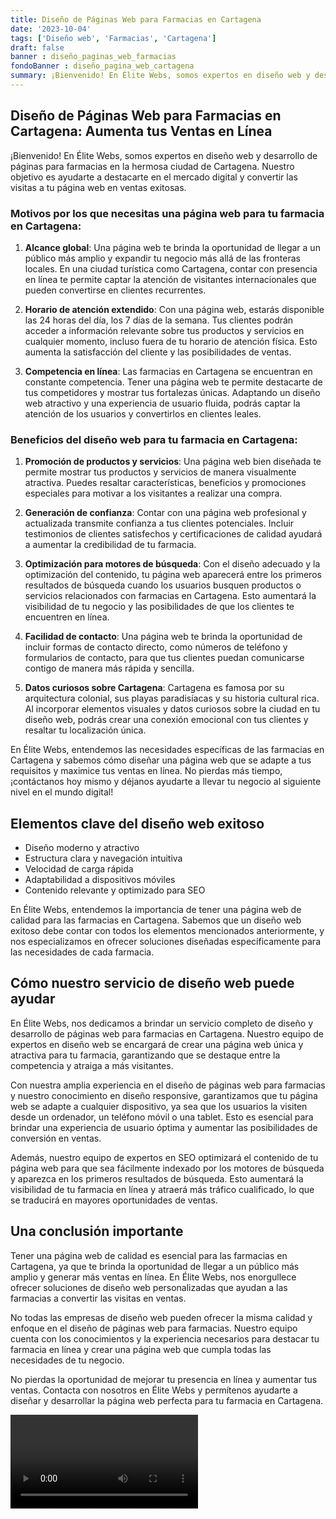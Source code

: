 ```yaml
---
title: Diseño de Páginas Web para Farmacias en Cartagena
date: '2023-10-04'
tags: ['Diseño web', 'Farmacias', 'Cartagena']
draft: false
banner : diseño_paginas_web_farmacias
fondoBanner : diseño_pagina_web_cartagena
summary: ¡Bienvenido! En Élite Webs, somos expertos en diseño web y desarrollo de páginas para farmacias en la hermosa ciudad de Cartagena. Nuestro objetivo es ayudarte a destacarte en el mercado digital y convertir las visitas a tu página web en ventas exitosas.
---
```


## Diseño de Páginas Web para Farmacias en Cartagena: Aumenta tus Ventas en Línea 

¡Bienvenido! En Élite Webs, somos expertos en diseño web y desarrollo de páginas para farmacias en la hermosa ciudad de Cartagena. Nuestro objetivo es ayudarte a destacarte en el mercado digital y convertir las visitas a tu página web en ventas exitosas.

### Motivos por los que necesitas una página web para tu farmacia en Cartagena:

1. **Alcance global**: Una página web te brinda la oportunidad de llegar a un público más amplio y expandir tu negocio más allá de las fronteras locales. En una ciudad turística como Cartagena, contar con presencia en línea te permite captar la atención de visitantes internacionales que pueden convertirse en clientes recurrentes.

2. **Horario de atención extendido**: Con una página web, estarás disponible las 24 horas del día, los 7 días de la semana. Tus clientes podrán acceder a información relevante sobre tus productos y servicios en cualquier momento, incluso fuera de tu horario de atención física. Esto aumenta la satisfacción del cliente y las posibilidades de ventas.

3. **Competencia en línea**: Las farmacias en Cartagena se encuentran en constante competencia. Tener una página web te permite destacarte de tus competidores y mostrar tus fortalezas únicas. Adaptando un diseño web atractivo y una experiencia de usuario fluida, podrás captar la atención de los usuarios y convertirlos en clientes leales.

### Beneficios del diseño web para tu farmacia en Cartagena:

1. **Promoción de productos y servicios**: Una página web bien diseñada te permite mostrar tus productos y servicios de manera visualmente atractiva. Puedes resaltar características, beneficios y promociones especiales para motivar a los visitantes a realizar una compra.

2. **Generación de confianza**: Contar con una página web profesional y actualizada transmite confianza a tus clientes potenciales. Incluir testimonios de clientes satisfechos y certificaciones de calidad ayudará a aumentar la credibilidad de tu farmacia.

3. **Optimización para motores de búsqueda**: Con el diseño adecuado y la optimización del contenido, tu página web aparecerá entre los primeros resultados de búsqueda cuando los usuarios busquen productos o servicios relacionados con farmacias en Cartagena. Esto aumentará la visibilidad de tu negocio y las posibilidades de que los clientes te encuentren en línea.

4. **Facilidad de contacto**: Una página web te brinda la oportunidad de incluir formas de contacto directo, como números de teléfono y formularios de contacto, para que tus clientes puedan comunicarse contigo de manera más rápida y sencilla.

5. **Datos curiosos sobre Cartagena**: Cartagena es famosa por su arquitectura colonial, sus playas paradisíacas y su historia cultural rica. Al incorporar elementos visuales y datos curiosos sobre la ciudad en tu diseño web, podrás crear una conexión emocional con tus clientes y resaltar tu localización única.

En Élite Webs, entendemos las necesidades específicas de las farmacias en Cartagena y sabemos cómo diseñar una página web que se adapte a tus requisitos y maximice tus ventas en línea. No pierdas más tiempo, ¡contáctanos hoy mismo y déjanos ayudarte a llevar tu negocio al siguiente nivel en el mundo digital!

<GifSeo />

<Cta />

## Elementos clave del diseño web exitoso

- Diseño moderno y atractivo
- Estructura clara y navegación intuitiva
- Velocidad de carga rápida
- Adaptabilidad a dispositivos móviles
- Contenido relevante y optimizado para SEO

En Élite Webs, entendemos la importancia de tener una página web de calidad para las farmacias en Cartagena. Sabemos que un diseño web exitoso debe contar con todos los elementos mencionados anteriormente, y nos especializamos en ofrecer soluciones diseñadas específicamente para las necesidades de cada farmacia.

## Cómo nuestro servicio de diseño web puede ayudar

En Élite Webs, nos dedicamos a brindar un servicio completo de diseño y desarrollo de páginas web para farmacias en Cartagena. Nuestro equipo de expertos en diseño web se encargará de crear una página web única y atractiva para tu farmacia, garantizando que se destaque entre la competencia y atraiga a más visitantes.

Con nuestra amplia experiencia en el diseño de páginas web para farmacias y nuestro conocimiento en diseño responsive, garantizamos que tu página web se adapte a cualquier dispositivo, ya sea que los usuarios la visiten desde un ordenador, un teléfono móvil o una tablet. Esto es esencial para brindar una experiencia de usuario óptima y aumentar las posibilidades de conversión en ventas.

Además, nuestro equipo de expertos en SEO optimizará el contenido de tu página web para que sea fácilmente indexado por los motores de búsqueda y aparezca en los primeros resultados de búsqueda. Esto aumentará la visibilidad de tu farmacia en línea y atraerá más tráfico cualificado, lo que se traducirá en mayores oportunidades de ventas.

## Una conclusión importante

Tener una página web de calidad es esencial para las farmacias en Cartagena, ya que te brinda la oportunidad de llegar a un público más amplio y generar más ventas en línea. En Élite Webs, nos enorgullece ofrecer soluciones de diseño web personalizadas que ayudan a las farmacias a convertir las visitas en ventas.

No todas las empresas de diseño web pueden ofrecer la misma calidad y enfoque en el diseño de páginas web para farmacias. Nuestro equipo cuenta con los conocimientos y la experiencia necesarios para destacar tu farmacia en línea y crear una página web que cumpla todas las necesidades de tu negocio.

No pierdas la oportunidad de mejorar tu presencia en línea y aumentar tus ventas. Contacta con nosotros en Élite Webs y permítenos ayudarte a diseñar y desarrollar la página web perfecta para tu farmacia en Cartagena.

<Video />

<CtaBot job='Farmacias' city='Cartagena'/>

<Gmaps query='Cartagena+españa+maps' />